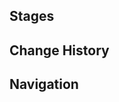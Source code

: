 {{Description|Certified player Mermet, a Navigator at Lumidouce Harbor. Because her job is inextricably linked to the rate at which vessels come and go from the harbor, she often has a smattering of half-hour leisure slots scattered throughout the day, which she has used to learn Genius Invokation TCG. She often tests herself against inbound sailors...|[[Map]] description}}
{{Genius Invokation TCG Character Stages Intro}}

==Stages==
{{Genius Invokation TCG Stages/Detailed|Mermet}}

==Change History==
{{Change History|4.7}}

==Navigation==
{{Genius Invokation TCG Stages Navbox}}